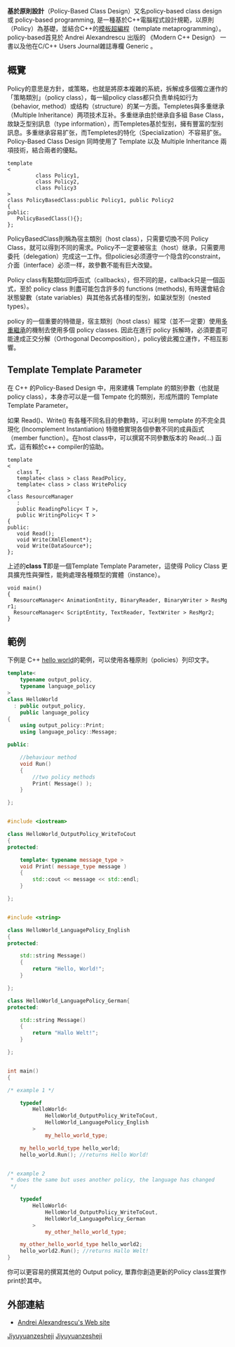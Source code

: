 {{noteTA|G1=IT}}
{{编程范式}}
'''基於原則設計'''（Policy-Based Class Design）又名policy-based class design 或 policy-based programming, 是一種基於C++電腦程式設計規範，以原則（Policy）為基礎，並結合C++的[[模板超編程|模板超編程]]（template metaprogramming）。policy-based首見於 Andrei Alexandrescu 出版的 《Modern C++ Design》 一書以及他在C/C++ Users Journal雜誌專欄 Generic<Programming> 。

== 概覽 ==
Policy的意思是方針，或策略，也就是將原本複雜的系統，拆解成多個獨立運作的「策略類別」（policy class），每一組policy class都只负责单纯如行为（behavior, method）或结构（structure）的某一方面。Templetes與多重继承（Multiple Inheritance）两项技术互补。多重继承由於继承自多組 Base Class，故缺乏型别訊息（type information），而Templetes基於型别，擁有豐富的型别訊息。多重继承容易扩张，而Templetes的特化（Specialization）不容易扩张。Policy-Based Class Design 同時使用了 Template 以及 Multiple Inheritance 兩項技術，結合兩者的優點。

 template
 <
          class Policy1,
          class Policy2,
          class Policy3
 >
 class PolicyBasedClass:public Policy1, public Policy2
 {
 public:
    PolicyBasedClass(){};
 };

PolicyBasedClass則稱為宿主類別（host class），只需要切換不同 Policy Class，就可以得到不同的需求。Policy不一定要被宿主（host）继承，只需要用委托（delegation）完成这一工作。但policies必须遵守一个隐含的constraint，介面（interface）必须一样，故參數不能有巨大改變。

Policy class有點類似回呼函式（callbacks），但不同的是，callback只是一個函式，至於 policy class 則盡可能包含許多的 functions (methods), 有時還會結合狀態變數（state variables）與其他各式各樣的型別，如巢狀型別（nested types）。

policy 的一個重要的特徵是，宿主類別（host class）經常（並不一定要）使用[[多重繼承|多重繼承]]的機制去使用多個 policy classes. 因此在進行 policy 拆解時，必須要盡可能達成正交分解（Orthogonal Decomposition），policy彼此獨立運作，不相互影響。

== Template Template Parameter ==
在 C++ 的Policy-Based Design 中，用來建構 Template 的類別參數（也就是policy class），本身亦可以是一個 Tempate 化的類別，形成所謂的 Template Template Parameter。

如果 Read()、Write() 有各種不同名目的參數時，可以利用 template 的不完全具現化 (Incomplement Instantiation) 特徵檢實現各個參數不同的成員函式（member function）。在host class中，可以撰寫不同參數版本的 Read(...) 函式，這有賴於c++ compiler的協助。

 template
 <
 	class T,
 	template< class > class ReadPolicy,
 	template< class > class WritePolicy
 >
 class ResourceManager
 	:
 	public ReadingPolicy< T >,
 	public WritingPolicy< T >
 {
 public:
    void Read();
    void Write(XmlElement*);
    void Write(DataSource*);
 };

上述的'''class T'''即是一個Template Template Parameter，這使得 Policy Class 更具擴充性與彈性，能夠處理各種類型的實體（instance）。

 void main()
 {
   ResourceManager< AnimationEntity, BinaryReader, BinaryWriter > ResMgr1;
   ResourceManager< ScriptEntity, TextReader, TextWriter > ResMgr2;
 }

== 範例 ==
下例是 C++ [[hello_world|hello world]]的範例，可以使用各種原則（policies）列印文字。

<syntaxhighlight lang=cpp>
template<
    typename output_policy,
    typename language_policy
>
class HelloWorld
  : public output_policy,
    public language_policy
{
    using output_policy::Print;
    using language_policy::Message;

public:

    //behaviour method
    void Run()
    {
        //two policy methods
        Print( Message() );
    }

};


#include <iostream>

class HelloWorld_OutputPolicy_WriteToCout
{
protected:

    template< typename message_type >
    void Print( message_type message )
    {
        std::cout << message << std::endl;
    }

};


#include <string>

class HelloWorld_LanguagePolicy_English
{
protected:

    std::string Message()
    {
        return "Hello, World!";
    }

};

class HelloWorld_LanguagePolicy_German{
protected:

    std::string Message()
    {
        return "Hallo Welt!";
    }

};


int main()
{

/* example 1 */

    typedef
        HelloWorld<
            HelloWorld_OutputPolicy_WriteToCout,
            HelloWorld_LanguagePolicy_English
        >
            my_hello_world_type;

    my_hello_world_type hello_world;
    hello_world.Run(); //returns Hello World!


/* example 2 
 * does the same but uses another policy, the language has changed
 */

    typedef
        HelloWorld<
            HelloWorld_OutputPolicy_WriteToCout,
            HelloWorld_LanguagePolicy_German
        >
            my_other_hello_world_type;

    my_other_hello_world_type hello_world2;
    hello_world2.Run(); //returns Hallo Welt!
}
</syntaxhighlight>
你可以更容易的撰寫其他的 Output policy, 單靠你創造更新的Policy class並實作print於其中。

== 外部連結 ==
* [https://web.archive.org/web/20090131070804/http://erdani.org/ Andrei Alexandrescu's Web site]

[[Category:计算机编程|Jiyuyuanzesheji]]
[[Category:C++|Jiyuyuanzesheji]]